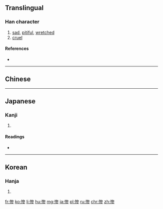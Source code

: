 {{also|慘}}
==Translingual==

===Han character===
{{Han char|rn=61|rad=心|as=08|sn=11|four=|canj=心戈大竹 (PIKH)|ids=⿰[[忄]][[参]]}}

# [[sad]], [[pitiful]], [[wretched]]
# [[cruel]]

====References====
* {{Han ref|kx=0392.181|dkj=10850|dj=0728.030|hdz=42320.010|uh=60E8|ud=24808}}

----
==Chinese==
{{zh-see|慘}}
----

==Japanese==

===Kanji===
{{ja-kanji|grade=c|rs=心08}}

# {{defn|lang=ja|sort=心08}}

====Readings====
* {{ja-readings|goon=[[そん]] (son) {{non-joyo-reading}}|kanon=[[さん]] (san)|kanyoon=[[ざん]] (zan)|kun=[[みじめ]] (mijime), [[いたむ]] (itamu)}}

----

==Korean==

===Hanja===
{{ko-hanja|hangeul=[[참]], [[침]]|eumhun=|rv=cham, chim|mr=ch'am, ch'im|y=cham, chim}}

# {{defn|lang=ko|sort=心08}}

[[fr:惨]]
[[ko:惨]]
[[li:惨]]
[[hu:惨]]
[[mg:惨]]
[[ja:惨]]
[[pl:惨]]
[[ru:惨]]
[[chr:惨]]
[[zh:惨]]